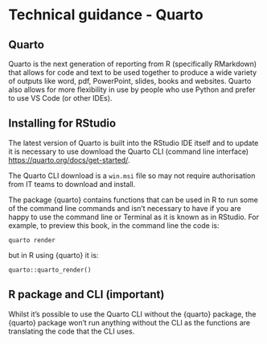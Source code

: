 # Technical guidance - Quarto {#tech-quarto}

## Quarto

Quarto is the next generation of reporting from R (specifically RMarkdown) that allows for code and text to be used together to produce a wide variety of outputs like word, pdf, PowerPoint, slides, books and websites.
Quarto also allows for more flexibility in use by people who use Python and prefer to use VS Code (or other IDEs).

## Installing for RStudio

The latest version of Quarto is built into the RStudio IDE itself and to update it is necessary to use download the Quarto CLI (command line interface) <https://quarto.org/docs/get-started/>.

::: aside
The Quarto CLI download is a `win.msi` file so may not require authorisation from IT teams to download and install.
:::

The package {quarto} contains functions that can be used in R to run some of the command line commands and isn't necessary to have if you are happy to use the command line or Terminal as it is known as in RStudio.
For example, to preview this book, in the command line the code is:

`quarto render`

but in R using {quarto} it is:

`quarto::quarto_render()`

:::{.callout-important collapse=false appearance='default' icon=true}
## R package and CLI (important)
Whilst it's possible to use the Quarto CLI without the {quarto} package, the {quarto} package won't run anything without the CLI as the functions are translating the code that the CLI uses.
:::
